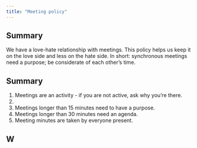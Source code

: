 ```yaml
---
title: "Meeting policy"
---
```


::: {.callout-warning}
## Summary

We have a love-hate relationship with meetings. This policy helps us keep it on the love side and less on the hate side. In short: synchronous meetings need a purpose; be considerate of each other's time.
:::


## Summary

1. Meetings are an activity - if you are not active, ask why you're there.
2. 
3. Meetings longer than 15 minutes need to have a purpose.
4. Meetings longer than 30 minutes need an agenda.
5. Meeting minutes are taken by everyone present.

## W
